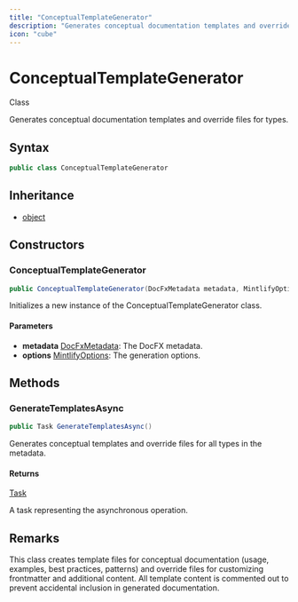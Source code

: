 ```yaml
---
title: "ConceptualTemplateGenerator"
description: "Generates conceptual documentation templates and override files for types."
icon: "cube"
---
```


# ConceptualTemplateGenerator

<Badge variant="outline">Class</Badge>

Generates conceptual documentation templates and override files for types.

## Syntax

```csharp
public class ConceptualTemplateGenerator
```

## Inheritance

- [object](https://learn.microsoft.com/dotnet/api/system.object)

## Constructors

### ConceptualTemplateGenerator

```csharp
public ConceptualTemplateGenerator(DocFxMetadata metadata, MintlifyOptions options)
```

Initializes a new instance of the ConceptualTemplateGenerator class.

#### Parameters

- **metadata** [DocFxMetadata](/api-reference/cloudnimble/easyaf/codegen/docfx/models/docfxmetadata): The DocFX metadata.
- **options** [MintlifyOptions](/api-reference/cloudnimble/easyaf/codegen/mintlify/mintlifyoptions): The generation options.


## Methods

### GenerateTemplatesAsync

```csharp
public Task GenerateTemplatesAsync()
```

Generates conceptual templates and override files for all types in the metadata.

#### Returns

[Task](https://learn.microsoft.com/dotnet/api/system.threading.tasks.task)

A task representing the asynchronous operation.


## Remarks

This class creates template files for conceptual documentation (usage, examples, best practices, patterns)
and override files for customizing frontmatter and additional content. All template content is commented
out to prevent accidental inclusion in generated documentation.

